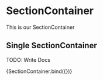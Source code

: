 
<Meta title="components/SectionContainer" decorators={[withDesign]} />

# SectionContainer

This is our SectionContainer

## Single SectionContainer

TODO: Write Docs

<Canvas>
  <Story
    name="Single SectionContainer"
    parameters={{
      design: {
        type: 'figma',
        url: '',
      },
    }}
    args={{}}
  >
    {SectionContainer.bind({})}
  </Story>
</Canvas>

<ArgsTable of={SectionContainer} />
